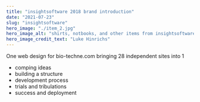 ```yaml
---
title: "insightsoftware 2018 brand introduction"
date: "2021-07-23"
slug: "insightsoftware"
hero_image: "./item_2.jpg"
hero_image_alt: "shirts, notbooks, and other items from insightsoftware.com"
hero_image_credit_text: "Luke Hinrichs"
---
```


One web design for bio-techne.com bringing 28 independent sites into 1

* comping ideas
* building a structure
* development process
* trials and tribulations
* success and deployment